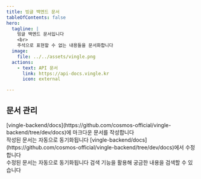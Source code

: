 ```yaml
---
title: 빙글 백엔드 문서
tableOfContents: false
hero:
  tagline: | 
    빙글 백엔드 문서입니다
    <br>
    주석으로 표현할 수 없는 내용들을 문서화합니다
  image:
    file: ../../assets/vingle.png
  actions:
    - text: API 문서
      link: https://api-docs.vingle.kr
      icon: external

---
```



## 문서 관리

<CardGrid stagger>
	<Card title="문서 작성" icon="add-document">
        [vingle-backend/docs](https://github.com/cosmos-official/vingle-backend/tree/dev/docs)에 마크다운 문서를 작성합니다<br/>
        작성된 문서는 자동으로 동기화됩니다
	</Card>
	<Card title="문서 수정" icon="pencil">
        [vingle-backend/docs](https://github.com/cosmos-official/vingle-backend/tree/dev/docs)에서 수정합니다<br/>
		수정된 문서는 자동으로 동기화됩니다
	</Card>
	<Card title="검색" icon="magnifier">
		검색 기능을 활용해 궁금한 내용을 검색할 수 있습니다
	</Card>
</CardGrid>
